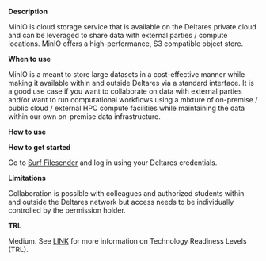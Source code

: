 **Description**

MinIO is cloud storage service that is available on the Deltares private cloud and can be leveraged to share data with external parties / compute locations. MinIO offers a high-performance, S3 compatible object store.

**When to use**

MinIO is a meant to store large datasets in a cost-effective manner while making it available within and outside Deltares via a standard interface. It is a good use case if you want to collaborate on data with external parties and/or want to run computational workflows using a mixture of on-premise / public cloud / external HPC compute facilities while maintaining the data within our own on-premise data infrastructure.

**How to use**

**How to get started**

Go to [Surf Filesender](https://www.surf.nl/diensten/surffilesender) and log in using your Deltares credentials.

**Limitations**

Collaboration is possible with colleagues and authorized students within and outside the Deltares network but access needs to be individually controlled by the permission holder.

**TRL**

Medium. See [LINK](/storage-finder/tlr) for more information on Technology Readiness Levels (TRL).